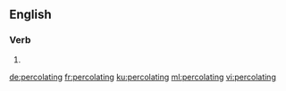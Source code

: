 ==English==

===Verb===
{{head|en|present participle}}

# {{present participle of|percolate|lang=en}}

[[de:percolating]]
[[fr:percolating]]
[[ku:percolating]]
[[ml:percolating]]
[[vi:percolating]]